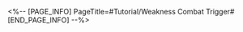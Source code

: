 <%-- [PAGE_INFO]
PageTitle=#Tutorial/Weakness Combat Trigger#
[END_PAGE_INFO] --%>
{{Tutorial
|sort      = 210601
|title     = Weakness Combat Trigger
|subtitle  = 
|type      = Battle
|about     = 
|image1    = Tutorial Weakness Combat Trigger 1.png{{subst:void|<!--$UPLOAD:<<SpriteOutput/TutorialPic/TutorialPage_210601.png>-<Tutorial Weakness Combat Trigger 1.png>>}}
|text1     = During your adventures, you will encounter enemies with multiple {{Color|h|nobold=1|Weaknesses}}. Entering combat using {{Color|h|nobold=1|attacks that match these Weaknesses}} can reduce the {{Color|h|nobold=1|Toughness}} of enemies who have these Weaknesses.
}}